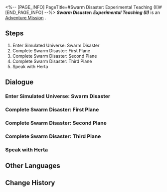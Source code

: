 <%-- [PAGE_INFO]
PageTitle=#Swarm Disaster: Experimental Teaching (II)#
[END_PAGE_INFO] --%>
{{Stub|Dialogue.}}
{{Mission Infobox
|id            = 8013102
|title         = 
|image         = <!--Mission Swarm Disaster: Experimental Teaching (II).png-->
|type          = Adventure
|event_name    = 
|chapter       = 
|requirements  = [[Adventure Mission]] ''[[Swarm Disaster: Experimental Teaching (I)]]'' completed
|summary       = <!--official mission summary from Fate's Atlas-->
|characters    = Trailblazer
|startLocation = [[<!--starting world-->]] - [[<!--starting area-->]]
|world         = <!--starting world-->
|area          = <!--starting area-->
|prev          = Swarm Disaster: Experimental Teaching (I)
|next          = Swarm Disaster: Test Objective
|rewards       = Credit*10,000
}}
'''''Swarm Disaster: Experimental Teaching (II)''''' is an [[Adventure Mission]]<!--in [world]-->.

==Steps==
# Enter Simulated Universe: Swarm Disaster
# Complete Swarm Disaster: First Plane
# Complete Swarm Disaster: Second Plane
# Complete Swarm Disaster: Third Plane
# Speak with Herta

<!--
==Gameplay Notes==

--><!--
==Trial Character==

-->
==Dialogue==
{{Stub Dialogue}}
===Enter Simulated Universe: Swarm Disaster===
{{Mission Description|type=adventure|location=<!--to be added-->|Herta, Ruan Mei, Screwllum, and Stephen have joined forces to bring about the Simulated Universe's first major update! The geniuses added a substantial influx of fun content from all their various ideas. Following that, they will officially initiate the three sections of "planes" developed for this version of Simulation Universe!}}
{{Dialogue Start}}
:{{tx}}
{{Dialogue End}}

===Complete Swarm Disaster: First Plane===
{{Dialogue Start}}
:{{tx}}
{{Dialogue End}}

===Complete Swarm Disaster: Second Plane===
{{Dialogue Start}}
:{{tx}}
{{Dialogue End}}

===Complete Swarm Disaster: Third Plane===
{{Dialogue Start}}
:{{tx}}
{{Dialogue End}}

===Speak with Herta===
{{Dialogue Start}}
:{{tx}}
{{Dialogue End}}

==Other Languages==
{{Other Languages
|en   = Swarm Disaster: Experimental Teaching (II)
|zhs  = 寰宇蝗灾：实验教学（其二）
|zht  = 寰宇蝗災：實驗教學（其二）
|ja   = 宇宙の蝗害：チュートリアル・2
|ko   = 곤충 떼 재난: 실험 튜토리얼 (2)
|es   = La Plaga: enseñanza experimental&nbsp;II
|fr   = Enseignement expérimental (II)
|ru   = Нашествие роя: Экспериментальное обучение&nbsp;II
|th   = หายนะแห่งมวลแมลง: เรียนรู้ทดลอง 2
|vi   = Thảm Họa Đàn Côn Trùng: Giáo Trình Thí Nghiệm 2
|de   = Schwarmkatastrophe: Experimentelles Lehren (Teil 2)
|id   = Bencana Swarm: Pembelajaran Eksperimen 2
|pt   = O Desastre do Enxame: Ensino Experimental (II)
}}

==Change History==
{{Change History|1.3}}
